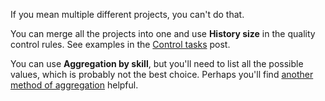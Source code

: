 <Cut title="I want to calculate a skill based on performance in multiple projects. Is that possible? If it is, can I use “Aggregation by skill”?">

If you mean multiple different projects, you can't do that.

You can merge all the projects into one and use **History size** in the quality control rules. See examples in the [Control tasks](https://toloka.ai/en/docs/guide/concepts/goldenset) post.

You can use **Aggregation by skill**, but you'll need to list all the possible values, which is probably not the best choice. Perhaps you'll find [another method of aggregation](https://toloka.ai/en/docs/guide/concepts/result-aggregation) helpful.

</Cut>